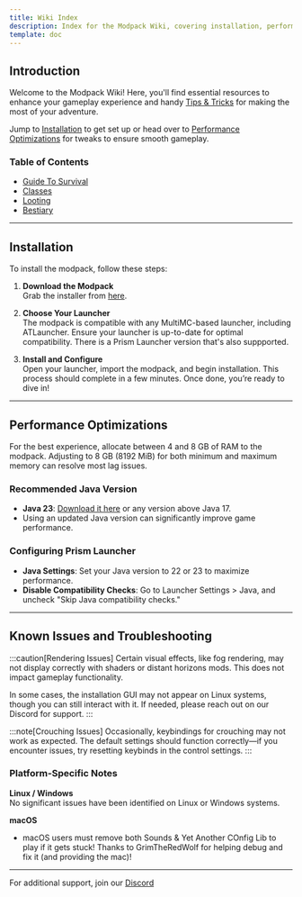 ```yaml
---
title: Wiki Index
description: Index for the Modpack Wiki, covering installation, performance tips, and common issues.
template: doc
---
```


## Introduction
Welcome to the Modpack Wiki! Here, you'll find essential resources to enhance your gameplay experience and handy [Tips & Tricks](/wiki/tips/) for making the most of your adventure. 

Jump to [Installation](##Installation) to get set up or head over to [Performance Optimizations](##Performance) for tweaks to ensure smooth gameplay.

### Table of Contents
- [Guide To Survival](/wiki/recommendations/)
- [Classes](/wiki/classes/)
- [Looting](/wiki/looting/)
- [Bestiary](/bestiary/)

---

## Installation
To install the modpack, follow these steps:

1. **Download the Modpack**  
   Grab the installer from [here](https://discord.com/invite/SqTwySUswU).

2. **Choose Your Launcher**  
   The modpack is compatible with any MultiMC-based launcher, including ATLauncher. Ensure your launcher is up-to-date for optimal compatibility.
   There is a Prism Launcher version that's also suppported.
3. **Install and Configure**  
   Open your launcher, import the modpack, and begin installation. This process should complete in a few minutes. Once done, you’re ready to dive in!

---

## Performance Optimizations
For the best experience, allocate between 4 and 8 GB of RAM to the modpack. Adjusting to 8 GB (8192 MiB) for both minimum and maximum memory can resolve most lag issues.

### Recommended Java Version
- **Java 23**: [Download it here](https://adoptium.net/es/temurin/releases/?version=23) or any version above Java 17.  
- Using an updated Java version can significantly improve game performance.

### Configuring Prism Launcher
- **Java Settings**: Set your Java version to 22 or 23 to maximize performance.
- **Disable Compatibility Checks**: Go to Launcher Settings > Java, and uncheck "Skip Java compatibility checks."

---

## Known Issues and Troubleshooting

:::caution[Rendering Issues]
Certain visual effects, like fog rendering, may not display correctly with shaders or distant horizons mods. This does not impact gameplay functionality.

In some cases, the installation GUI may not appear on Linux systems, though you can still interact with it. If needed, please reach out on our Discord for support.
:::

:::note[Crouching Issues]
Occasionally, keybindings for crouching may not work as expected. The default settings should function correctly—if you encounter issues, try resetting keybinds in the control settings.
:::

### Platform-Specific Notes

**Linux / Windows**  
No significant issues have been identified on Linux or Windows systems.

**macOS**  
- macOS users must remove both Sounds & Yet Another COnfig Lib to play if it gets stuck!
Thanks to GrimTheRedWolf for helping debug and fix it (and providing the mac)!

--- 

For additional support, join our [Discord](https://discord.com/invite/SqTwySUswU)
